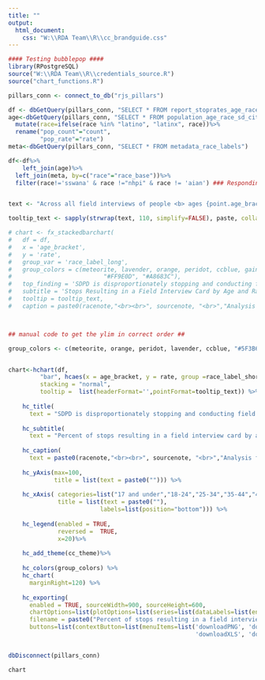 ```yaml
---
title: ""
output:
  html_document:
    css: "W:\\RDA Team\\R\\cc_brandguide.css"
---
```

<!-- link to Google Font -->
<link href="https://fonts.googleapis.com/css2?family=Inter:wght@100;200;300;400;500;600;700;800;900&display=swap" rel="stylesheet">

```r

#### Testing bubblepop ####
library(RPostgreSQL)
source("W:\\RDA Team\\R\\credentials_source.R")
source("chart_functions.R")

pillars_conn <- connect_to_db("rjs_pillars")

df <- dbGetQuery(pillars_conn, "SELECT * FROM report_stoprates_age_race_ficard_person")
age<-dbGetQuery(pillars_conn, "SELECT * FROM population_age_race_sd_city")%>%
  mutate(race=ifelse(race %in% "latino", "latinx", race))%>%
  rename("pop_count"="count",
         "pop_rate"="rate")
meta<-dbGetQuery(pillars_conn, "SELECT * FROM metadata_race_labels")

df<-df%>%
    left_join(age)%>%
  left_join(meta, by=c("race"="race_base"))%>%
  filter(race!='sswana' & race !="nhpi" & race != 'aian') ### Responding to QA: Filtering out for now


text <- "Across all field interviews of people <b> ages {point.age_bracket:.1f} </b>, SDPD stopped people perceived as <b>{point.race_label_short:.1f} {point.rate:.1f}% of the time.</b> People <b>{point.age_bracket:.1f}</b> years old make up <b>{point.pop_rate:.1f}%</b> of the population in San Diego."

tooltip_text <- sapply(strwrap(text, 110, simplify=FALSE), paste, collapse="<br>")

# chart <- fx_stackedbarchart(  
#   df = df,
#   x = 'age_bracket',
#   y = 'rate',
#   group_var = 'race_label_long',
#   group_colors = c(meteorite, lavender, orange, peridot, ccblue, gainsboro, "#211447",
#                          "#FF9E0D", "#A8683C"),
#   top_finding = 'SDPD is disproportionately stopping and conducting field interview cards for Black and Latinx youth',
#   subtitle = 'Stops Resulting in a Field Interview Card by Age and Race',
#   tooltip = tooltip_text,
#   caption = paste0(racenote,"<br><br>", sourcenote, "<br>","Analysis for all officer-initiated stops that only resulted in a field interview card completed.","<br>"))



## manual code to get the ylim in correct order ##

group_colors <- c(meteorite, orange, peridot, lavender, ccblue, "#5F3B63","#A8683C", "#D58424", "#FF9900")


chart<-hchart(df, 
         "bar", hcaes(x = age_bracket, y = rate, group =race_label_short),
         stacking = "normal",
         tooltip =  list(headerFormat='',pointFormat=tooltip_text)) %>%
    
    hc_title(
      text = "SDPD is disproportionately stopping and conducting field interview cards for Black and Latinx youth relative to general population") %>%
    
    hc_subtitle(
      text = "Percent of stops resulting in a field interview card by age and race") %>%
    
    hc_caption(
      text = paste0(racenote,"<br><br>", sourcenote, "<br>","Analysis for all officer-initiated stops that only resulted in a field interview card completed.","<br>")) %>%
    
    hc_yAxis(max=100,
             title = list(text = paste0(""))) %>%
    
    hc_xAxis( categories=list("17 and under","18-24","25-34","35-44","45-54", "55-64", "65 and older"),
              title = list(text = paste0(""),
                          labels=list(position="bottom"))) %>%
    
    hc_legend(enabled = TRUE, 
              reversed =  TRUE,
              x=20)%>% 
    
    hc_add_theme(cc_theme)%>%
    
    hc_colors(group_colors) %>%
    hc_chart(
      marginRight=120) %>%
    
    hc_exporting(
      enabled = TRUE, sourceWidth=900, sourceHeight=600, 
      chartOptions=list(plotOptions=list(series=list(dataLabels=list(enabled=TRUE,format='{point.rate:.1f}%')))),
      filename = paste0("Percent of stops resulting in a field interview card by age and race","_Catalyst California, catalystcalifornia.org, 2023."),
      buttons=list(contextButton=list(menuItems=list('downloadPNG', 'downloadSVG',
                                                     'downloadXLS', 'downloadCSV'))))


dbDisconnect(pillars_conn)
```

```r
chart
```

<script>
  widg = document.getElementsByClassName('html-widget'); //find widgets
  for (let i = 0; i < widg.length; i++) { //loop through
    document.getElementsByClassName('highchart')[i].style.width = '100%'; //adjust width
    document.getElementsByClassName('highchart')[i].style.height = '100%'; //adjust height
  }
</script>